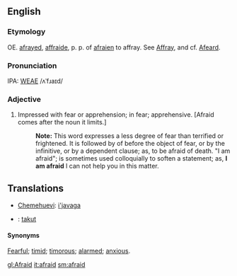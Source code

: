 ==English==
===Etymology===
OE. [[afrayed]], [[affraide]], p. p. of [[afraien]] to affray.  See [[Affray]], and cf. [[Afeard]].

===Pronunciation===
IPA: [[WEAE]] /ʌˈfɹaɪd/

===Adjective===
#Impressed with fear or apprehension; in fear; apprehensive. [Afraid comes after the noun it limits.]
#:'''Note:''' This word expresses a less degree of fear than terrified or frightened. It is followed by of before the object of fear, or by the infinitive, or by a dependent clause; as, to be afraid of death. "I am afraid"; is sometimes used colloquially to soften a statement; as, '''I am afraid''' I can not help you in this matter.

==Translations==
*[[Chemehuevi]]: [[i'javaga]]
*{{id}}: [[takut]]

====Synonyms====
[[Fearful]]; [[timid]]; [[timorous]]; [[alarmed]]; [[anxious]].

[[gl:Afraid]]
[[it:afraid]]
[[sm:afraid]]